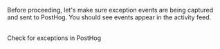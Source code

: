 <Step checkpoint title="Verify error tracking" subtitle="Confirm events are being sent to PostHog">

Before proceeding, let's make sure exception events are being captured and sent to PostHog. You should see events appear in the activity feed.

<br/>
<ProductScreenshot
    imageLight="https://res.cloudinary.com/dmukukwp6/image/upload/SCR_20250729_ouxl_f788dd8cd2.png"
    imageDark="https://res.cloudinary.com/dmukukwp6/image/upload/SCR_20250729_owae_7c3490822c.png"
    alt="Activity feed with events"
    classes="rounded"
    className="mt-10"
    padding={false}
/>

<CallToAction className="my-2" size="sm" type="secondary" to="https://app.posthog.com/activity/explore" external={true}>
  Check for exceptions in PostHog
</CallToAction>

</Step>
